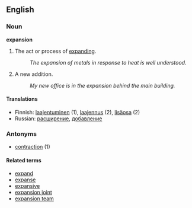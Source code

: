 == English ==

=== Noun ===
'''expansion'''

# The act or process of [[expand]]ing.
#: ''The expansion of metals in response to heat is well understood.''
# A new addition.
#: ''My new office is in the expansion behind the main building.''

====Translations====
*Finnish: [[laajentuminen]] (1), [[laajennus]] (2), [[lisäosa]] (2)
*Russian: [[расширение]], [[добавление]]

===Antonyms===
*[[contraction]] (1)

==== Related terms ====
*[[expand]]
*[[expanse]]
*[[expansive]]
*[[expansion joint]]
*[[expansion team]]